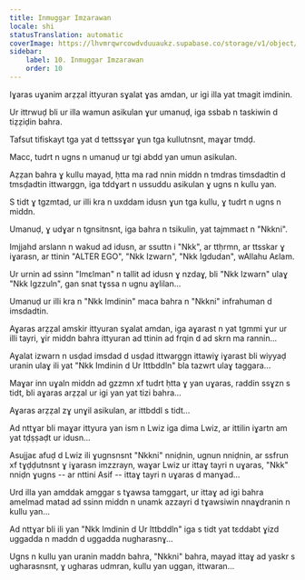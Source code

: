 ```yaml
---
title: Inmuggar Imzarawan
locale: shi
statusTranslation: automatic
coverImage: https://lhvmrqwrcowdvduuaukz.supabase.co/storage/v1/object/public/strapi-uploads/small_cover-tratado-de-psicologia-revolucionaria.webp-5e15e1cec4e0ebebcde5d7fc7565d8fd.webp
sidebar:
    label: 10. Inmuggar Imzarawan
    order: 10
---
```

Iɣaras uɣanim arẓẓal ittyuran sɣalat ɣas amdan, ur igi illa yat tmagit imdinin.

Ur ittrwuḍ bli ur illa wamun asikulan ɣur umanuḍ, iga ssbab n taskiwin d tiẓẓiḍin bahra.

Tafsut tifiskayt tga yat d tettssɣar ɣun tga kullutnsnt, maɣar tmdḍ.

Macc, tudrt n ugns n umanuḍ ur tgi abdd yan umun asikulan.

Aẓẓan bahra ɣ kullu mayad, ḥtta ma rad nnin middn n tmdras timsdadtin d tmsḍadtin ittwarggn, iga tddɣart n ussuddu asikulan ɣ ugns n kullu yan.

S tidt ɣ tgzmtad, ur illi kra n uxddam idusn ɣun tga kullu, ɣ tudrt n ugns n middn.

Umanuḍ, ɣ udɣar n tgnsitnsnt, iga bahra n tsikulin, yat tajmmaɛt n "Nkkni".

Imjjahd arslann n wakud ad idusn, ar ssuttn i "Nkk", ar ttḥrmn, ar ttsskar ɣ iɣarasn, ar ttinin "ALTER EGO", "Nkk Izwarn", "Nkk Igdudan", wAllahu Aɛlam.

Ur urnin ad ssinn "Imɛlman" n tallit ad idusn ɣ nzdaɣ, bli "Nkk Izwarn" ulaɣ "Nkk Igzzuln", gan snat tɣssa n ugnu aɣlilan...

Umanuḍ ur illi kra n "Nkk Imdinin" maca bahra n "Nkkni" infrahuman d imsdadtin.

Aɣaras arẓẓal amskir ittyuran sɣalat amdan, iga aɣarast n yat tgmmi ɣur ur illi tayri, ɣir middn bahra ittyuran ad ttinin ad frqin d ad skrn ma rannin...

Aɣalat izwarn n usḍad imsdad d usḍad ittwarggn ittawiɣ iɣarast bli wiyyaḍ uranin ulaɣ ili yat "Nkk Imdinin d Ur Ittbddln" bla tazwrt ulaɣ taggara...

Maɣar inn uɣaln middn ad gzzmn xf tudrt ḥtta ɣ yan uɣaras, raddin ssɣzn s tidt, bli aɣaras arẓẓal ur igi yan yat tizi bahra...

Aɣaras arẓẓal zɣ unɣil asikulan, ar ittbddl s tidt...

Ad nttɣar bli maɣar ittyura yan ism n Lwiz iga dima Lwiz, ar ittilin iɣartn am yat tḍṣṣaḍt ur idusn...

Asujjaɛ afuḍ d Lwiz ili ɣugnsnsnt "Nkkni" nniḍnin, ugnun nniḍnin, ar ssfrun xf tɣḍḍutnsnt ɣ iɣarasn imzzrayn, waɣar Lwiz ur ittaɣ tayri n uɣaras, "Nkk" nniḍn ɣugns -- ar nttini Asif -- ittaɣ tayri n uɣaras d manɣad...

Urd illa yan amddak amggar s tɣawsa tamggart, ur ittaɣ ad igi bahra amelmad matad ad ssinn middn n unamk azzayri d tɣawsiwin nnaɣdranin n kullu yan...

Ad nttɣar bli ili yan "Nkk Imdinin d Ur Ittbddln" iga s tidt yat tɛddabt ɣizd uggadda n maddn d uggadda nugharasnɣ...

Ugns n kullu yan uranin maddn bahra, "Nkkni" bahra, mayad ittaɣ ad yaskr s ugharasnsnt, ɣ ugharas udmran, kullu yan uggan, ittwaran...

